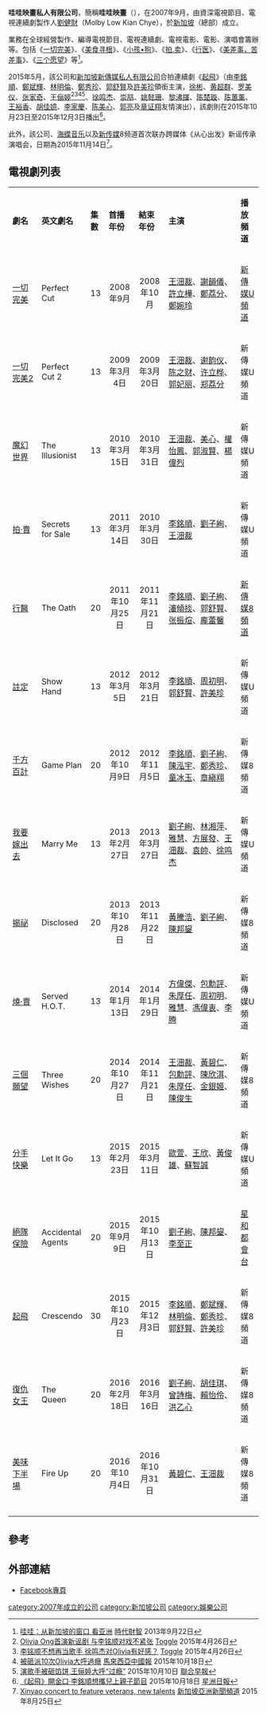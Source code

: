 '''哇哇映畫私人有限公司'''，簡稱'''哇哇映畫'''（{{lang-en|'''Wawa Pictures Pte Ltd'''}}），在2007年9月，由資深電視節目、電視連續劇製作人[[劉健財|劉健財]]（Molby Low Kian Chye），於[[新加坡|新加坡]]（總部）成立。

業務在全球經營製作、編導電視節目、電視連續劇、電視電影、電影、演唱會籌辦等。包括《[[一切完美|一切完美]]》、《[[美食寻根|美食寻根]]》、《[[小孩•狗|小孩•狗]]》、《[[拍.卖|拍.卖]]》、《[[行医|行医]]》、《[[美差事，苦差事|美差事，苦差事]]》、《[[三个愿望|三个愿望]]》等<ref>[http://www.fortunetimes.sg/a/pinpai/jingxinjiezuo/2013/0922/93730.html 哇哇：从新加坡的窗口 看亚洲] {{Wayback|url=http://www.fortunetimes.sg/a/pinpai/jingxinjiezuo/2013/0922/93730.html |date=20160304092824 }}[[時代財智|時代財智]] 2013年9月22日</ref>。

2015年5月，該公司和[[新加坡|新加坡]][[新傳媒私人有限公司|新傳媒私人有限公司]]合拍連續劇《[[起飛_(新加坡電視劇)|起飛]]》（由[[李銘順|李銘順]]、[[鄭斌輝|鄭斌輝]]、[[林明倫|林明倫]]、[[鄭秀珍|鄭秀珍]]、[[郭舒賢|郭舒賢]]及[[許美珍|許美珍]]領銜主演，[[徐彬|徐彬]]、[[黄超群|黄超群]]、[[罗美仪|罗美仪]]、[[张家奇|张家奇]]、[[王俪婷|王俪婷]]<ref>[http://entertainment.toggle.sg/zh/celebrityfeature/olivia-ong-5284794 Olivia Ong首演新谣剧 与李铭顺对戏不紧张] {{Wayback|url=http://entertainment.toggle.sg/zh/celebrityfeature/olivia-ong-5284794 |date=20151210075825 }}[[Toggle|Toggle]] 2015年4月26日</ref><ref>[http://tv.toggle.sg/en/channel8/entnews/olivia-5315610?photogalleryfullscreen=true 李铭顺不想再当歌手 徐鸣杰对Olivia有好感？] {{Wayback|url=http://tv.toggle.sg/en/channel8/entnews/olivia-5315610?photogalleryfullscreen=true |date=20151208074526 }}[[Toggle|Toggle]] 2015年4月26日</ref><ref>[http://www.chinapress.com.my/20151008/%E8%A2%AB%E7%A0%B8%E6%B4%BE%E6%AC%A1%E5%A4%A7%E5%91%BC%E9%81%8E%E7%99%AE/ 被砸派10次Olivia大呼過癮] {{Wayback|url=http://www.chinapress.com.my/20151008/%E8%A2%AB%E7%A0%B8%E6%B4%BE%E6%AC%A1%E5%A4%A7%E5%91%BC%E9%81%8E%E7%99%AE/ |date=20170703231942 }}[[馬來西亞中國報|馬來西亞中國報]] 2015年10月18日</ref><ref>[http://www.zaobao.com.sg/culture/entertainment/stars/story20151010-535877 演歌手被砸馅饼 王俪婷大呼“过瘾”] {{Wayback|url=http://www.zaobao.com.sg/culture/entertainment/stars/story20151010-535877 |date=20171107223208 }}2015年10月10日 [[聯合早報|聯合早報]]</ref>、[[徐鸣杰|徐鸣杰]]、[[崇喆|崇喆]]、[[姚懿珊|姚懿珊]]、[[黎沸揮|黎沸揮]]、[[陈楚璇|陈楚璇]]、[[陈蕙薰|陈蕙薰]]、[[王裕香|王裕香]]、[[胡佳嬑|胡佳嬑]]、[[李家慶|李家慶]]、[[陈美心|陈美心]]、[[郭亮|郭亮]]及[[章证翔|章证翔]]友情演出），該劇則在2015年10月23日至2015年12月3日播出<ref>[http://ent.sinchew.com.my/node/61018 《起飛》開金口‧李銘順想攜兒上親子節目] {{Wayback|url=http://ent.sinchew.com.my/node/61018 |date=20151208074123 }}2015年10月18日 [[星洲日報|星洲日報]]</ref>。

此外，該公司、[[海蝶音乐|海蝶音乐]]以及[[新传媒|新传媒]]8频道首次联办跨媒体《从心出发》新谣传承演唱会，日期為2015年11月14日<ref>[http://www.channelnewsasia.com/news/entertainment/xinyao-concert-to-feature/2075506.html Xinyao concert to feature veterans, new talents] {{Wayback|url=http://www.channelnewsasia.com/news/entertainment/xinyao-concert-to-feature/2075506.html |date=20160304200345 }}[[新加坡亞洲新聞頻道|新加坡亞洲新聞頻道]] 2015年8月25日</ref>。

==電視劇列表==
{|class="wikitable" width="100%"
|-style="background:LightPink;" align=center
|style="width:12%"|'''劇名'''||style="width:10%"|'''英文劇名'''||style="width:5%"|'''集數'''||style="width:12%"|'''首播年份'''||style="width:12%"|'''結束年份'''||style="width:30%"|'''主演'''||style="width:9%"|'''播放頻道'''
|-
![[一切完美|一切完美]]
!Perfect Cut
|<center>13
|<center>2008年9月
|<center>2008年10月
|[[王沺裁|王沺裁]]、[[謝韻儀|謝韻儀]]、[[許立樺|許立樺]]、[[鄭荔分|鄭荔分]]、[[鄭婉玲|鄭婉玲]]
|[[新傳媒U頻道|新傳媒U頻道]]
|-
![[一切完美2|一切完美2]]
!Perfect Cut 2
|<center>13
|<center>2009年3月4日
|<center>2009年3月20日
|[[王沺裁|王沺裁]]、[[谢韵仪|谢韵仪]]、[[陈之财|陈之财]]、[[许立桦|许立桦]]、[[郭妃丽|郭妃丽]]、[[郑荔分|郑荔分]]
|新傳媒U頻道
|-
![[魔幻世界|魔幻世界]]
!The Illusionist
|<center>13
|<center>2010年3月15日
|<center>2010年3月31日
|[[王沺裁|王沺裁]]、[[美心|美心]]、[[權怡鳳|權怡鳳]]、[[郭淑賢|郭淑賢]]、[[楊偉烈|楊偉烈]]
|新傳媒U頻道
|-
![[拍·賣|拍·賣]]
!Secrets for Sale
|<center>13
|<center>2011年3月14日
|<center>2010年3月30日
|[[李銘順|李銘順]]、[[劉子絢|劉子絢]]、[[王沺裁|王沺裁]]
|新傳媒U頻道
|-
![[行醫|行醫]]
!The Oath
|<center>20
|<center>2011年10月25日
|<center>2011年11月21日
|[[李銘順|李銘順]]、[[劉子絢|劉子絢]]、[[瀋傾掞|瀋傾掞]]、[[郭舒賢|郭舒賢]]、[[张振煊|张振煊]]、[[龐蕾馨|龐蕾馨]]
|[[新傳媒8頻道|新傳媒8頻道]]
|-
![[註定|註定]]
!Show Hand
|<center>13
|<center>2012年3月5日
|<center>2012年3月21日
|[[李銘順|李銘順]]、[[周初明|周初明]]、[[郭舒賢|郭舒賢]]、[[許美珍|許美珍]]
|新傳媒U頻道
|-
![[千方百計|千方百計]]
!Game Plan
|<center>20
|<center>2012年10月9日
|<center>2012年11月5日
|[[李銘順|李銘順]]、[[劉子絢|劉子絢]]、[[陳泓宇|陳泓宇]]、[[鄭秀珍|鄭秀珍]]、[[童冰玉|童冰玉]]、[[章縝翔|章縝翔]]
|新傳媒8頻道
|-
![[我要嫁出去|我要嫁出去]]
!Marry Me
|<center>13
|<center>2013年2月27日
|<center>2013年3月27日
|[[劉子絢|劉子絢]]、[[林湘萍|林湘萍]]、[[雅慧|雅慧]]、[[方展發|方展發]]、[[王沺裁|王沺裁]]、[[袁帥|袁帥]]、[[徐鸣杰|徐鸣杰]]
|新傳媒U頻道
|-
![[揭祕|揭祕]]
!Disclosed
|<center>20
|<center>2013年10月28日
|<center>2013年11月22日
|[[黃騰浩|黃騰浩]]、[[劉子絢|劉子絢]]、[[陳邦鋆|陳邦鋆]]
|新傳媒8頻道
|-
![[燒賣_(電視劇)|燒·賣]]
!Served H.O.T.
|<center>13
|<center>2014年1月13日
|<center>2014年1月29日
|[[方偉傑|方偉傑]]、[[包勳評|包勳評]]、[[朱厚任|朱厚任]]、[[周初明|周初明]]、[[雅慧|雅慧]]、[[馮偉衷|馮偉衷]]、[[李腾|李腾]]
|新傳媒U頻道
|-
![[三個願望|三個願望]]
!Three Wishes
|<center>20
|<center>2014年10月27日
|<center>2014年11月21日
|[[王沺裁|王沺裁]]、[[黃碧仁|黃碧仁]]、[[包勳評|包勳評]]、[[陳欣淇|陳欣淇]]、[[朱厚任|朱厚任]]、[[金銀姬|金銀姬]]、[[陈俊生_(童星)|陳俊生]]
|新傳媒8頻道
|-
![[分手快樂|分手快樂]]
!Let It Go
|<center>13
|<center>2015年2月23日
|<center>2015年3月11日
|[[歐萱|歐萱]]、[[王欣_(新加坡演員)|王欣]]、[[黃俊雄_(藝人)|黃俊雄]]、[[蘇智誠|蘇智誠]]
|新傳媒U頻道
|-
![[絕隊保險|絕隊保險]]
!Accidental Agents
|<center>20
|<center>2015年9月9日
|<center>2015年10月13日
|[[劉子絢|劉子絢]]、[[陳邦鋆|陳邦鋆]]、[[李至正|李至正]]
|[[星和都會台|星和都會台]]
|-
![[起飛_(新加坡電視劇)|起飛]]
!Crescendo
|<center>30
|<center>2015年10月23日
|<center>2015年12月3日
|[[李銘順|李銘順]]、[[鄭斌輝|鄭斌輝]]、[[林明倫|林明倫]]、[[鄭秀珍|鄭秀珍]]、[[郭舒賢|郭舒賢]]、[[許美珍|許美珍]]
|新傳媒8頻道
|-
![[復仇女王|復仇女王]]
!The Queen
|<center>20
|<center>2016年2月18日
|<center>2016年3月16日
|[[劉子絢|劉子絢]]、[[胡佳琪|胡佳琪]]、[[曾詩梅|曾詩梅]]、[[賴怡伶|賴怡伶]]、[[洪乙心|洪乙心]]
|新傳媒8頻道
|-
![[美味下半場|美味下半場]]
!Fire Up
|<center>20
|<center>2016年10月4日
|<center>2016年10月31日
|[[黃碧仁|黃碧仁]]、[[王沺裁|王沺裁]]
|新傳媒8頻道
|-
|}

==參考==
{{Reflist}}

==外部連結==
*[https://www.facebook.com/WaWa-Pictures-188650797893274/ Facebook專頁] {{Wayback|url=https://www.facebook.com/WaWa-Pictures-188650797893274/ |date=20201224025649 }}

[[category:2007年成立的公司|category:2007年成立的公司]]
[[category:新加坡公司|category:新加坡公司]]
[[category:娛樂公司|category:娛樂公司]]